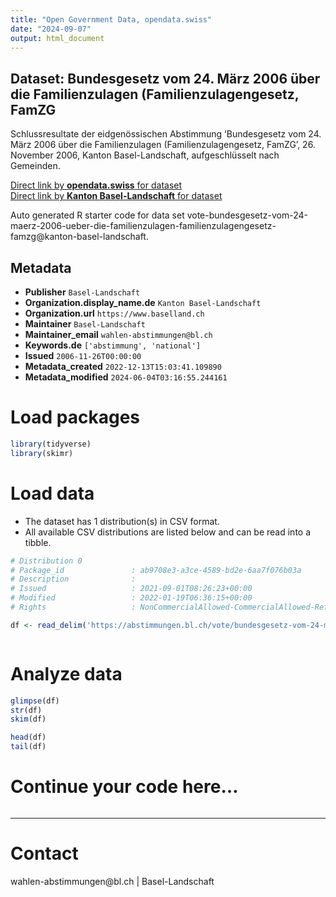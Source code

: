 ```yaml
---
title: "Open Government Data, opendata.swiss"
date: "2024-09-07"
output: html_document
---
```


## Dataset: Bundesgesetz vom 24. März 2006 über die Familienzulagen (Familienzulagengesetz, FamZG

Schlussresultate der eidgenössischen Abstimmung 'Bundesgesetz vom 24. März 2006 über die Familienzulagen (Familienzulagengesetz, FamZG', 26. November 2006, Kanton Basel-Landschaft, aufgeschlüsselt nach Gemeinden.

[Direct link by **opendata.swiss** for dataset](https://opendata.swiss/de/dataset/bundesgesetz-vom-24-marz-2006-uber-die-familienzulagen-familienzulagengesetz-famzg)<br>
[Direct link by **Kanton Basel-Landschaft** for dataset](https://abstimmungen.bl.ch/vote/bundesgesetz-vom-24-maerz-2006-ueber-die-familienzulagen-familienzulagengesetz-famzg/data)

Auto generated R starter code for data set vote-bundesgesetz-vom-24-maerz-2006-ueber-die-familienzulagen-familienzulagengesetz-famzg@kanton-basel-landschaft.

## Metadata

- **Publisher** `Basel-Landschaft`
- **Organization.display_name.de** `Kanton Basel-Landschaft`
- **Organization.url** `https://www.baselland.ch`
- **Maintainer** `Basel-Landschaft`
- **Maintainer_email** `wahlen-abstimmungen@bl.ch`
- **Keywords.de** `['abstimmung', 'national']`
- **Issued** `2006-11-26T00:00:00`
- **Metadata_created** `2022-12-13T15:03:41.109890`
- **Metadata_modified** `2024-06-04T03:16:55.244161`


# Load packages

```r

library(tidyverse)
library(skimr)

```

# Load data

-   The dataset has 1 distribution(s) in CSV format.
-   All available CSV distributions are listed below and can be read into a tibble.

```r

# Distribution 0
# Package_id               : ab9708e3-a3ce-4589-bd2e-6aa7f076b03a
# Description              : 
# Issued                   : 2021-09-01T08:26:23+00:00
# Modified                 : 2022-01-19T06:36:15+00:00
# Rights                   : NonCommercialAllowed-CommercialAllowed-ReferenceRequired

df <- read_delim('https://abstimmungen.bl.ch/vote/bundesgesetz-vom-24-maerz-2006-ueber-die-familienzulagen-familienzulagengesetz-famzg/data-csv')



```

# Analyze data

```r

glimpse(df)
str(df)
skim(df)

head(df)
tail(df)

```

# Continue your code here...

```r

```

------------------------------------------------------------------------

# Contact

wahlen-abstimmungen@bl.ch | Basel-Landschaft
